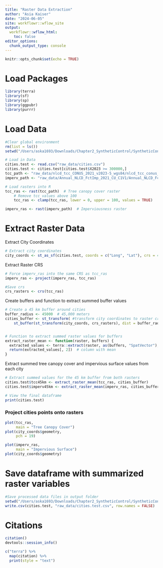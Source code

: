```yaml
---
title: "Raster Data Extraction"
author: "Asia Kaiser"
date: "2024-06-05"
site: workflowr::wflow_site
output:
  workflowr::wflow_html:
    toc: false
editor_options:
  chunk_output_type: console
---
```


```r
knitr::opts_chunk$set(echo = TRUE)
```

# Load Packages
```r
library(terra)
library(sf)
library(sp)
library(ggpubr)
library(purrr)
```

# Load Data
```r
#Clear global environment
rm(list = ls())
setwd("/Users/aska1693/Downloads/Chapter2_SyntheticControl/SyntheticControl-Repo/data_cleaning_code")

# Load in Data
cities.test <- read.csv("raw_data/cities.csv")
cities.test <- cities.test[cities.test$X2023 >= 300000,]
tcc_path <- "raw_data/nlcd_tcc_CONUS_2021_v2023-5_wgs84/nlcd_tcc_conus_wgs84_v2023-5_20210101_20211231.tif"
imperv_path <- "raw_data/Annual_NLCD_FctImp_2021_CU_C1V1/Annual_NLCD_FctImp_2021_CU_C1V1.tif"

# Load rasters into R
tcc_ras <- rast(tcc_path)  # Tree canopy cover raster
    # Remove tcc values above 100
    tcc_ras <- clamp(tcc_ras, lower = 0, upper = 100, values = TRUE) 

imperv_ras <- rast(imperv_path)  # Imperviousness raster
```

# Extract Raster Data

Extract City Coordinates
```r
# Extract city coordinates
city_coords <- st_as_sf(cities.test, coords = c("Long", "Lat"), crs = 4326) # Use EPSG 4326 for WGS84
```

Extract Raster CRS
```r
# Force imperv_ras into the same CRS as tcc_ras
imperv_ras <- project(imperv_ras, tcc_ras)

#Save crs
crs_rasters <- crs(tcc_ras)
```

Create buffers and function to extract summed buffer values
```r
# Create a 45 km buffer around cities
buffer_radius <- 45000  # 45,000 meters
cities_buffer <- st_transform( #transform city coordinates to raster crs
    st_buffer(st_transform(city_coords, crs_rasters), dist = buffer_radius), crs_rasters)


# Function to extract summed raster values for buffers
extract_raster_mean <- function(raster, buffers) {
  extracted_values <- terra::extract(raster, as(buffers, "SpatVector"), fun = mean, na.rm = TRUE)
  return(extracted_values[, 2])  # column with mean
}
```

Extract summed tree canopy cover and impervious surface values from each city
```r
# Extract summed values for the 45 km buffer from both rasters
cities.test$tcc45km <- extract_raster_mean(tcc_ras, cities_buffer)
cities.test$imperv45km <- extract_raster_mean(imperv_ras, cities_buffer)

# View the final dataframe
print(cities.test)
```

### Project cities points onto rasters
```r
plot(tcc_ras,
     main = "Tree Canopy Cover")
plot(city_coords$geometry,
     pch = 19)
```

```r
plot(imperv_ras,
     main = "Impervious Surface")
plot(city_coords$geometry)
```



# Save dataframe with summarized raster variables
```r
#Save processed data files in output folder
setwd("/Users/aska1693/Downloads/Chapter2_SyntheticControl/SyntheticControl-Repo/data_cleaning_code")
write.csv(cities.test, "raw_data/cities.test.csv", row.names = FALSE)
```

# Citations
```r
citation()
devtools::session_info()

c("terra") %>%
  map(citation) %>%
  print(style = "text")
```

